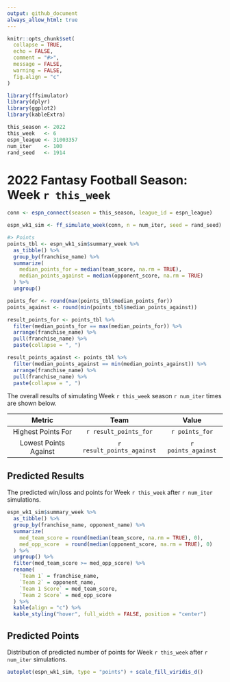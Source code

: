 ```yaml
---
output: github_document
always_allow_html: true
---
```


<!-- README.md is generated from README.Rmd. Please edit that file -->

```r
knitr::opts_chunk$set(
  collapse = TRUE,
  echo = FALSE,
  comment = "#>",
  message = FALSE,
  warning = FALSE,
  fig.align = "c"
)

library(ffsimulator)
library(dplyr)
library(ggplot2)
library(kableExtra)

this_season <- 2022
this_week   <- 6
espn_league <- 31003357
num_iter    <- 100
rand_seed   <- 1914
```

# 2022 Fantasy Football Season: Week `r this_week`

<!-- badges: start -->

<!-- badges: end -->

```r
conn <- espn_connect(season = this_season, league_id = espn_league)

espn_wk1_sim <- ff_simulate_week(conn, n = num_iter, seed = rand_seed)
```

```r
#> Points
points_tbl <- espn_wk1_sim$summary_week %>% 
  as_tibble() %>% 
  group_by(franchise_name) %>% 
  summarize(
    median_points_for = median(team_score, na.rm = TRUE),
    median_points_against = median(opponent_score, na.rm = TRUE)
  ) %>% 
  ungroup()

points_for <- round(max(points_tbl$median_points_for))
points_against <- round(min(points_tbl$median_points_against))

result_points_for <- points_tbl %>% 
  filter(median_points_for == max(median_points_for)) %>% 
  arrange(franchise_name) %>% 
  pull(franchise_name) %>% 
  paste(collapse = ", ")

result_points_against <- points_tbl %>% 
  filter(median_points_against == min(median_points_against)) %>% 
  arrange(franchise_name) %>% 
  pull(franchise_name) %>% 
  paste(collapse = ", ")
```

The overall results of simulating Week `r this_week` season `r num_iter` times are shown below.

| Metric                | Team                      | Value              |
|:---------------------:|:-------------------------:|:------------------:|
| Highest Points For    | `r result_points_for`     | `r points_for`     |
| Lowest Points Against | `r result_points_against` | `r points_against` |

## Predicted Results

The predicted win/loss and points for Week `r this_week` after `r num_iter` simulations.

```r
espn_wk1_sim$summary_week %>% 
  as_tibble() %>% 
  group_by(franchise_name, opponent_name) %>% 
  summarize(
    med_team_score = round(median(team_score, na.rm = TRUE), 0),
    med_opp_score  = round(median(opponent_score, na.rm = TRUE), 0)
  ) %>% 
  ungroup() %>% 
  filter(med_team_score >= med_opp_score) %>% 
  rename(
    `Team 1` = franchise_name,
    `Team 2` = opponent_name,
    `Team 1 Score` = med_team_score,
    `Team 2 Score` = med_opp_score
  ) %>% 
  kable(align = "c") %>% 
  kable_styling("hover", full_width = FALSE, position = "center")
```

## Predicted Points

Distribution of predicted number of points for Week `r this_week` after `r num_iter` simulations.

```r
autoplot(espn_wk1_sim, type = "points") + scale_fill_viridis_d()
```
